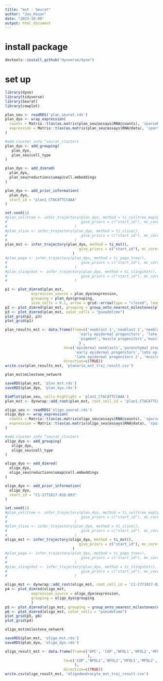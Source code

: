 ```yaml
---
title: "mst - Seurat"
author: "Jou_Hsuan"
date: "2023-10-09"
output: html_document
---
```


# install package
```r
devtools::install_github("dynverse/dyno")
```

# set up
```r
library(dyno)
library(tidyverse)
library(Seurat)
library(cowplot)
```

```r
plan_seu <- readRDS('plan_seurat.rds')
plan_dyo <- wrap_expression(
  counts = Matrix::t(as(as.matrix(plan_seu@assays$RNA@counts), 'sparseMatrix')),
  expression = Matrix::t(as(as.matrix(plan_seu@assays$RNA@data), 'sparseMatrix'))
)
```

```r
#add cluster info “seurat_clusters
plan_dyo <- add_grouping(
   plan_dyo,
   plan_seu$cell_type
)

plan_dyo <- add_dimred(
  plan_dyo,
  plan_seu@reductions$umap@cell.embeddings
)

plan_dyo <- add_prior_information(
  plan_dyo,
  start_id = "plan1_CTACATTCCAAA"
)
```

```r
set.seed(1)
#plan_celltree <- infer_trajectory(plan_dyo, method = ti_celltree_maptpx(),
#                                  give_priors = c("start_id"), mc_cores = 8
#                               )
#plan_slice <- infer_trajectory(plan_dyo, method = ti_slice(),
#                                  give_priors = c("start_id"), mc_cores = 8
#                               )
plan_mst <- infer_trajectory(plan_dyo, method = ti_mst(),
                                  give_priors = c("start_id"), mc_cores = 8
                               )
#plan_paga <- infer_trajectory(plan_dyo, method = ti_paga_tree(),
#                                  give_priors = c("start_id"), mc_cores = 8
#                               )
#plan_slingshot <- infer_trajectory(plan_dyo, method = ti_slingshot(),
#                                  give_priors = c("start_id"), mc_cores = 8
#                               )

```


```r
p1 <- plot_dimred(plan_mst, 
            expression_source = plan_dyo$expression, 
            grouping = plan_dyo$grouping, 
            size_cells = 0.1, arrow = grid::arrow(type = "closed", length = unit(0.01, "inches")))
p2 <- plot_dimred(plan_mst, grouping = group_onto_nearest_milestones(plan_mst))
p3 <- plot_dimred(plan_mst, color_cells = "pseudotime")
plot_grid(p2, p3)
plot_grid(p1)
```

```r
plan_results_mst <- data.frame(from=c('neoblast 1','neoblast 1','neoblast 1','epidermal neoblasts',
                                  'early epidermal progenitors', 'late epidermal progenitors 1',
                                  'pigment','muscle progenitors','muscle pharynx'
                                  ) , 
                           to=c('epidermal neoblasts','parenchymal progenitors','pigment', 
                                'early epidermal progenitors','late epidermal progenitors 1',
                                'late epidermal progenitors 2', 'muscle progenitors', 'muscle pharynx', 'muscle body'), 
                           direction=c(TRUE))
write.csv(plan_results_mst, 'planaria_mst_traj_result.csv')
```




```r
plan_mst$milestone_network
```
```r
saveRDS(plan_mst, 'plan_mst.rds')
saveRDS(plan_dyo, 'plan_dyo.rds')
```


```r
DimPlot(plan_seu, cells.highlight = 'plan1_CTACATTCCAAA')
plan_mst <- dynwrap::add_root(plan_mst, root_cell_id = 'plan1_CTACATTCCAAA')
```



```r
oligo_seu <- readRDS('oligo_seurat.rds')
oligo_dyo <- wrap_expression(
  counts = Matrix::t(as(as.matrix(oligo_seu@assays$RNA@counts), 'sparseMatrix')),
  expression = Matrix::t(as(as.matrix(oligo_seu@assays$RNA@data), 'sparseMatrix'))
)
```

```r
#add cluster info “seurat_clusters
oligo_dyo <- add_grouping(
   oligo_dyo,
   oligo_seu$cell_type
)

oligo_dyo <- add_dimred(
  oligo_dyo,
  oligo_seu@reductions$umap@cell.embeddings
)

oligo_dyo <- add_prior_information(
  oligo_dyo,
  start_id = "C1-1771017-028-D03"
)
```

```r
set.seed(1)
#plan_celltree <- infer_trajectory(plan_dyo, method = ti_celltree_maptpx(),
#                                  give_priors = c("start_id"), mc_cores = 8
#                               )
#plan_slice <- infer_trajectory(plan_dyo, method = ti_slice(),
#                                  give_priors = c("start_id"), mc_cores = 8
#                               )
oligo_mst <- infer_trajectory(oligo_dyo, method = ti_mst(),
                                  give_priors = c("start_id"), mc_cores = 8
                               )
#plan_paga <- infer_trajectory(plan_dyo, method = ti_paga_tree(),
#                                  give_priors = c("start_id"), mc_cores = 8
#                               )
#plan_slingshot <- infer_trajectory(plan_dyo, method = ti_slingshot(),
#                                  give_priors = c("start_id"), mc_cores = 8
#                               )

```

```r
oligo_mst <- dynwrap::add_root(oligo_mst, root_cell_id = 'C1-1771017-028-D03')
p4 <- plot_dimred(oligo_mst, 
            expression_source = oligo_dyo$expression, 
            grouping = oligo_dyo$grouping
            )
p5 <- plot_dimred(oligo_mst, grouping = group_onto_nearest_milestones(oligo_mst))
p6 <- plot_dimred(oligo_mst, color_cells = "pseudotime")
plot_grid(p5, p6)
plot_grid(p4)
```

```r
oligo_mst$milestone_network
```

```r
saveRDS(plan_mst, 'oligo_mst.rds')
saveRDS(plan_dyo, 'oligo_dyo.rds')
```

```r
oligo_result_mst <- data.frame(from=c('OPC', 'COP','NFOL1','NFOL2','MFOL1','MFOL2','MOL1','MOL2','MOL3','MOL4','MOL5'
                                      ),
                           to=c('COP','NFOL1','NFOL2','MFOL1','MFOL2','MOL1','MOL2','MOL3','MOL4','MOL5','MOL6'
                                ),
                           direction=c(TRUE))
write.csv(oligo_result_mst, 'oligodendrocyte_mst_traj_result.csv')
```

